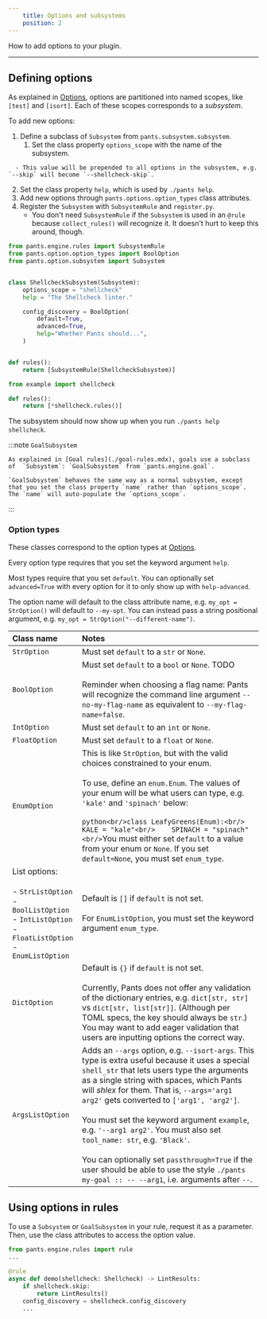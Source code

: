 ```yaml
---
    title: Options and subsystems
    position: 2
---
```


How to add options to your plugin.

---

## Defining options

As explained in [Options](../../using-pants/key-concepts/options.mdx), options are partitioned into named scopes, like `[test]` and `[isort]`. Each of these scopes corresponds to a _subsystem_.

To add new options:

1. Define a subclass of `Subsystem` from `pants.subsystem.subsystem`.
   1. Set the class property `options_scope` with the name of the subsystem.

```
  - This value will be prepended to all options in the subsystem, e.g. `--skip` will become `--shellcheck-skip`.
```

2. Set the class property `help`, which is used by `./pants help`.
3. Add new options through `pants.options.option_types` class attributes.
4. Register the `Subsystem` with `SubsystemRule` and `register.py`.
   - You don't need `SubsystemRule` if the `Subsystem` is used in an `@rule` because `collect_rules()` will recognize it. It doesn't hurt to keep this around, though.

```python title="pants-plugins/example/shellcheck.py"
from pants.engine.rules import SubsystemRule
from pants.option.option_types import BoolOption
from pants.option.subsystem import Subsystem


class ShellcheckSubsystem(Subsystem):
    options_scope = "shellcheck"
    help = "The Shellcheck linter."

    config_discovery = BoolOption(
        default=True,
        advanced=True,
        help="Whether Pants should...",
    )


def rules():
    return [SubsystemRule(ShellcheckSubsystem)]
```

```python title="pants-plugins/example/register.py"
from example import shellcheck

def rules():
    return [*shellcheck.rules()]
```

The subsystem should now show up when you run `./pants help shellcheck`.

:::note `GoalSubsystem`

    As explained in [Goal rules](./goal-rules.mdx), goals use a subclass of  `Subsystem`: `GoalSubsystem` from `pants.engine.goal`.

    `GoalSubsystem` behaves the same way as a normal subsystem, except that you set the class property `name` rather than `options_scope`. The `name` will auto-populate the `options_scope`.

:::

### Option types

These classes correspond to the option types at [Options](../../using-pants/key-concepts/options.mdx).

Every option type requires that you set the keyword argument `help`.

Most types require that you set `default`. You can optionally set `advanced=True` with every option
for it to only show up with `help-advanced`.

The option name will default to the class attribute name, e.g. `my_opt = StrOption()` will default to `--my-opt`.
You can instead pass a string positional argument, e.g. `my_opt = StrOption("--different-name")`.

| Class name                                                                                                                             | Notes                                                                                                                                                                                                                                                                                                                                                                                                                                                                                                                                                                                 |
| :------------------------------------------------------------------------------------------------------------------------------------- | :------------------------------------------------------------------------------------------------------------------------------------------------------------------------------------------------------------------------------------------------------------------------------------------------------------------------------------------------------------------------------------------------------------------------------------------------------------------------------------------------------------------------------------------------------------------------------------ |
| `StrOption`                                                                                                                            | Must set `default` to a `str` or `None`.                                                                                                                                                                                                                                                                                                                                                                                                                                                                                                                                              |
| `BoolOption`                                                                                                                           | Must set `default` to a `bool` or `None`. TODO <br/> <br/>Reminder when choosing a flag name: Pants will recognize the command line argument `--no-my-flag-name` as equivalent to `--my-flag-name=false`.                                                                                                                                                                                                                                                                                                                                                                             |
| `IntOption`                                                                                                                            | Must set `default` to an `int` or `None`.                                                                                                                                                                                                                                                                                                                                                                                                                                                                                                                                             |
| `FloatOption`                                                                                                                          | Must set `default` to a `float` or `None`.                                                                                                                                                                                                                                                                                                                                                                                                                                                                                                                                            |
| `EnumOption`                                                                                                                           | This is like `StrOption`, but with the valid choices constrained to your enum. <br/> <br/>To use, define an `enum.Enum`. The values of your enum will be what users can type, e.g. `'kale'` and `'spinach'` below: <br/> <br/>`python<br/>class LeafyGreens(Enum):<br/>    KALE = "kale"<br/>    SPINACH = "spinach"<br/>`You must either set `default` to a value from your enum or `None`. If you set `default=None`, you must set `enum_type`.                                                                                                                                     |
| List options: <br/> <br/>- `StrListOption`<br/>- `BoolListOption`<br/>- `IntListOption`<br/>- `FloatListOption`<br/>- `EnumListOption` | Default is `[]` if `default` is not set. <br/> <br/>For `EnumListOption`, you must set the keyword argument `enum_type`.                                                                                                                                                                                                                                                                                                                                                                                                                                                              |
| `DictOption`                                                                                                                           | Default is `{}` if `default` is not set. <br/> <br/>Currently, Pants does not offer any validation of the dictionary entries, e.g. `dict[str, str]` vs `dict[str, list[str]]`. (Although per TOML specs, the key should always be `str`.) You may want to add eager validation that users are inputting options the correct way.                                                                                                                                                                                                                                                      |
| `ArgsListOption`                                                                                                                       | Adds an `--args` option, e.g. `--isort-args`. This type is extra useful because it uses a special `shell_str` that lets users type the arguments as a single string with spaces, which Pants will _shlex_ for them. That is, `--args='arg1 arg2'` gets converted to `['arg1', 'arg2']`. <br/> <br/>You must set the keyword argument `example`, e.g. `'--arg1 arg2'`. You must also set `tool_name: str`, e.g. `'Black'`. <br/> <br/>You can optionally set `passthrough=True` if the user should be able to use the style `./pants my-goal :: -- --arg1`, i.e. arguments after `--`. |

## Using options in rules

To use a `Subsystem` or `GoalSubsystem` in your rule, request it as a parameter. Then, use the class attributes to access the option value.

```python
from pants.engine.rules import rule
...

@rule
async def demo(shellcheck: Shellcheck) -> LintResults:
    if shellcheck.skip:
        return LintResults()
    config_discovery = shellcheck.config_discovery
    ...
```


